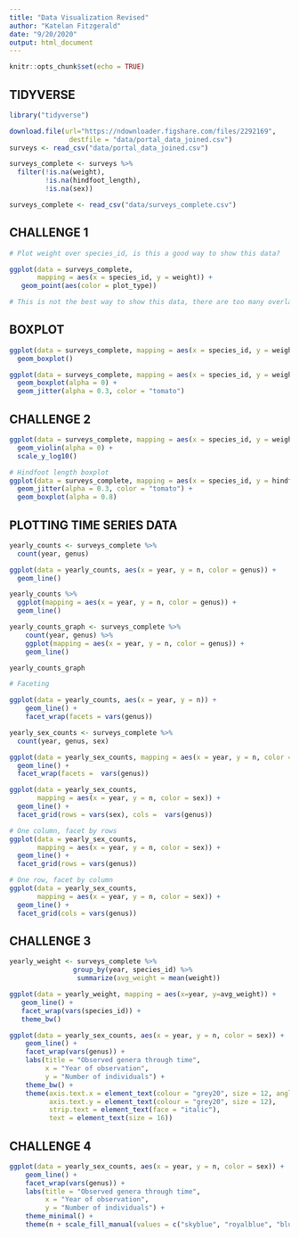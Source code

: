 ```yaml
---
title: "Data Visualization Revised"
author: "Katelan Fitzgerald"
date: "9/20/2020"
output: html_document
---
```


```r
knitr::opts_chunk$set(echo = TRUE)
```

## TIDYVERSE

```r
library("tidyverse")
```

```r
download.file(url="https://ndownloader.figshare.com/files/2292169", 
               destfile = "data/portal_data_joined.csv")
surveys <- read_csv("data/portal_data_joined.csv")

surveys_complete <- surveys %>%
  filter(!is.na(weight),
         !is.na(hindfoot_length), 
         !is.na(sex)) 

surveys_complete <- read_csv("data/surveys_complete.csv")

```

## CHALLENGE 1
```r
# Plot weight over species_id, is this a good way to show this data?

ggplot(data = surveys_complete, 
       mapping = aes(x = species_id, y = weight)) +
   geom_point(aes(color = plot_type))

# This is not the best way to show this data, there are too many overlapping data points in different colors, it is difficult to determine trends or patterns.

```

## BOXPLOT
```r
ggplot(data = surveys_complete, mapping = aes(x = species_id, y = weight)) +
  geom_boxplot()

ggplot(data = surveys_complete, mapping = aes(x = species_id, y = weight)) +
  geom_boxplot(alpha = 0) +
  geom_jitter(alpha = 0.3, color = "tomato")
```
## CHALLENGE 2
```r
ggplot(data = surveys_complete, mapping = aes(x = species_id, y = weight)) +
  geom_violin(alpha = 0) +
  scale_y_log10()

# Hindfoot length boxplot
ggplot(data = surveys_complete, mapping = aes(x = species_id, y = hindfoot_length)) +
  geom_jitter(alpha = 0.3, color = "tomato") +
  geom_boxplot(alpha = 0.8)
```
## PLOTTING TIME SERIES DATA

```r
yearly_counts <- surveys_complete %>% 
  count(year, genus)

ggplot(data = yearly_counts, aes(x = year, y = n, color = genus)) +
  geom_line()

yearly_counts %>% 
  ggplot(mapping = aes(x = year, y = n, color = genus)) +
  geom_line()

yearly_counts_graph <- surveys_complete %>%
    count(year, genus) %>% 
    ggplot(mapping = aes(x = year, y = n, color = genus)) +
    geom_line()

yearly_counts_graph

# Faceting

ggplot(data = yearly_counts, aes(x = year, y = n)) +
    geom_line() +
    facet_wrap(facets = vars(genus))

yearly_sex_counts <- surveys_complete %>% 
  count(year, genus, sex)

ggplot(data = yearly_sex_counts, mapping = aes(x = year, y = n, color = sex)) +
  geom_line() +
  facet_wrap(facets =  vars(genus))

ggplot(data = yearly_sex_counts, 
       mapping = aes(x = year, y = n, color = sex)) +
  geom_line() +
  facet_grid(rows = vars(sex), cols =  vars(genus))

# One column, facet by rows
ggplot(data = yearly_sex_counts, 
       mapping = aes(x = year, y = n, color = sex)) +
  geom_line() +
  facet_grid(rows = vars(genus))

# One row, facet by column
ggplot(data = yearly_sex_counts, 
       mapping = aes(x = year, y = n, color = sex)) +
  geom_line() +
  facet_grid(cols = vars(genus))
```
## CHALLENGE 3
```r
yearly_weight <- surveys_complete %>%
                group_by(year, species_id) %>%
                 summarize(avg_weight = mean(weight))

ggplot(data = yearly_weight, mapping = aes(x=year, y=avg_weight)) +
   geom_line() +
   facet_wrap(vars(species_id)) +
   theme_bw()
```

```r
ggplot(data = yearly_sex_counts, aes(x = year, y = n, color = sex)) +
    geom_line() +
    facet_wrap(vars(genus)) +
    labs(title = "Observed genera through time",
         x = "Year of observation",
         y = "Number of individuals") +
    theme_bw() +
    theme(axis.text.x = element_text(colour = "grey20", size = 12, angle = 90, hjust = 0.5, vjust = 0.5),
          axis.text.y = element_text(colour = "grey20", size = 12),
          strip.text = element_text(face = "italic"),
          text = element_text(size = 16))
```
## CHALLENGE 4
```r
ggplot(data = yearly_sex_counts, aes(x = year, y = n, color = sex)) +
    geom_line() +
    facet_wrap(vars(genus)) +
    labs(title = "Observed genera through time",
         x = "Year of observation",
         y = "Number of individuals") +
    theme_minimal() +
    theme(n + scale_fill_manual(values = c("skyblue", "royalblue", "blue", "navy")), n + scale_fill_brewer(palette = "Purples"))
```
